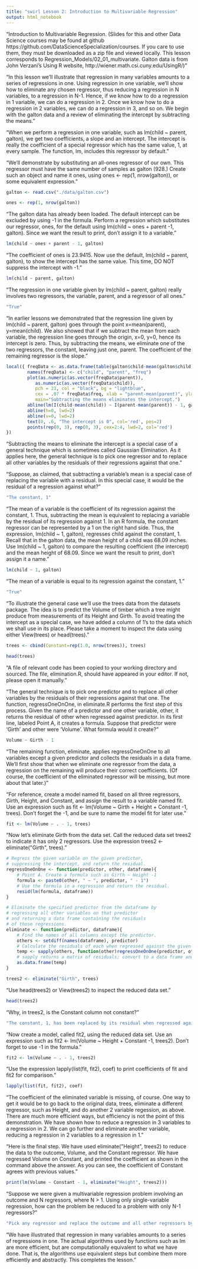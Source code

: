 ```yaml
---
title: "swirl Lesson 2: Introduction to Multivariable Regression"
output: html_notebook
---
```


"Introduction to Multivariable Regression. (Slides for this and other Data Science courses may be found at github https://github.com/DataScienceSpecialization/courses. If you care to use them, they must be downloaded as a zip file and viewed locally. This lesson corresponds to Regression_Models/02_01_multivariate. Galton data is from John Verzani's Using R website, http://wiener.math.csi.cuny.edu/UsingR/)"

"In this lesson we'll illustrate that regression in many variables amounts to a series of regressions in one. Using regression in one variable, we'll show how to eliminate any chosen regressor, thus reducing a regression in N variables, to a regression in N-1. Hence, if we know how to do a regression in 1 variable, we can do a regression in 2. Once we know how to do a regression in 2 variables, we can do a regression in 3, and so on. We begin with the galton data and a review of eliminating the intercept by subtracting the means."

"When we perform a regression in one variable, such as lm(child ~ parent, galton), we get two coefficients, a slope and an intercept. The intercept is really the coefficient of a special regressor which has the same value, 1, at every sample. The function, lm, includes this regressor by default."

"We'll demonstrate by substituting an all-ones regressor of our own. This regressor must have the same number of samples as galton (928.) Create such an object and name it ones, using ones <- rep(1, nrow(galton)), or some equivalent expression."

```r
galton <- read.csv("./data/galton.csv")
```

```r
ones <- rep(1, nrow(galton))
```

"The galton data has already been loaded. The default intercept can be excluded by using -1 in the formula. Perform a regression which substitutes our regressor, ones, for the default using lm(child ~ ones + parent -1, galton). Since we want the result to print, don't assign it to a variable."

```r
lm(child ~ ones + parent - 1, galton)
```

"The coefficient of ones is 23.9415. Now use the default, lm(child ~ parent, galton), to show the intercept has the same value. This time, DO NOT suppress the intercept with -1."

```r
lm(child ~ parent, galton)
```

"The regression in one variable given by lm(child ~ parent, galton) really involves two regressors, the variable, parent, and a regressor of all ones."

```r
"True"
```

"In earlier lessons we demonstrated that the regression line given by lm(child ~ parent, galton) goes through the point x=mean(parent), y=mean(child). We also showed that if we subtract the mean from each variable, the regression line goes through the origin, x=0, y=0, hence its intercept is zero. Thus, by subtracting the means, we eliminate one of the two regressors, the constant, leaving just one, parent. The coefficient of the remaining regressor is the slope."

```r
local({ freqData <- as.data.frame(table(galton$child-mean(galton$child), galton$parent-mean(galton$parent)))
        names(freqData) <- c("child", "parent", "freq")
        plot(as.numeric(as.vector(freqData$parent)), 
           as.numeric(as.vector(freqData$child)), 
           pch = 21, col = "black", bg = "lightblue",
           cex = .07 * freqData$freq, xlab = "parent-mean(parent)", ylab = "child-mean(child)",
           main="Subtracting the means eliminates the intercept.")
        abline(lm(I(child-mean(child)) ~ I(parent-mean(parent)) - 1, galton), col="blue", lwd=3)
        abline(h=0, lwd=2)
        abline(v=0, lwd=2)
        text(0, .6, "The intercept is 0", col='red', pos=2)
        points(rep(0, 3), rep(0, 3), cex=2:4, lwd=2, col='red')
})
```

"Subtracting the means to eliminate the intercept is a special case of a general technique which is sometimes called Gaussian Elimination. As it applies here, the general technique is to pick one regressor and to replace all other variables by the residuals of their regressions against that one."

"Suppose, as claimed, that subtracting a variable's mean is a special case of replacing the variable with a residual. In this special case, it would be the residual of a regression against what?"

```r
"The constant, 1"
```

"The mean of a variable is the coefficient of its regression against the constant, 1. Thus, subtracting the mean is equivalent to replacing a variable by the residual of its regression against 1. In an R formula, the constant regressor can be represented by a 1 on the right hand side. Thus, the expression, lm(child ~ 1, galton), regresses child against the constant, 1. Recall that in the galton data, the mean height of a child was 68.09 inches. Use lm(child ~ 1, galton) to compare the resulting coefficient (the intercept) and the mean height of 68.09. Since we want the result to print, don't assign it a name."

```r
lm(child ~ 1, galton)
```

"The mean of a variable is equal to its regression against the constant, 1."

```r
"True"
```

"To illustrate the general case we'll use the trees data from the datasets package. The idea is to predict the Volume of timber which a tree might produce from measurements of its Height and Girth. To avoid treating the intercept as a special case, we have added a column of 1's to the data which we shall use in its place. Please take a moment to inspect the data using either View(trees) or head(trees)."

```r
trees <- cbind(Constant=rep(1.0, nrow(trees)), trees)
```

```r
head(trees)
```

"A file of relevant code has been copied to your working directory and sourced. The file, elimination.R, should have appeared in your editor. If not, please open it manually."

"The general technique is to pick one predictor and to replace all other variables by the residuals of their regressions against that one. The function, regressOneOnOne, in eliminate.R performs the first step of this process. Given the name of a predictor and one other variable, other, it returns the residual of other when regressed against predictor. In its first line, labeled Point A, it creates a formula. Suppose that predictor were 'Girth' and other were 'Volume'. What formula would it create?"

```r
Volume ~ Girth - 1
```

"The remaining function, eliminate, applies regressOneOnOne to all variables except a given predictor and collects the residuals in a data frame. We'll first show that when we eliminate one regressor from the data, a regression on the remaining will produce their correct coefficients. (Of course, the coefficient of the eliminated regressor will be missing, but more about that later.)"

"For reference, create a model named fit, based on all three regressors, Girth, Height, and Constant, and assign the result to a variable named fit. Use an expression such as fit <- lm(Volume ~ Girth + Height + Constant -1, trees). Don't forget the -1, and be sure to name the model fit for later use."

```r
fit <- lm(Volume ~ . - 1, trees)
```

"Now let's eliminate Girth from the data set. Call the reduced data set trees2 to indicate it has only 2 regressors. Use the expression trees2 <- eliminate(\"Girth\", trees)."

```r
# Regress the given variable on the given predictor,
# suppressing the intercept, and return the residual.
regressOneOnOne <- function(predictor, other, dataframe){
    # Point A. Create a formula such as Girth ~ Height -1
    formula <- paste0(other, " ~ ", predictor, " - 1")
    # Use the formula in a regression and return the residual.
    resid(lm(formula, dataframe))
}

# Eliminate the specified predictor from the dataframe by
# regressing all other variables on that predictor
# and returning a data frame containing the residuals
# of those regressions.
eliminate <- function(predictor, dataframe){
    # Find the names of all columns except the predictor.
    others <- setdiff(names(dataframe), predictor)
    # Calculate the residuals of each when regressed against the given predictor
    temp <- sapply(others, function(other)regressOneOnOne(predictor, other, dataframe))
    # sapply returns a matrix of residuals; convert to a data frame and return.
    as.data.frame(temp)
}
```

```r
trees2 <- eliminate("Girth", trees)
```

"Use head(trees2) or View(trees2) to inspect the reduced data set."

```r
head(trees2)
```

"Why, in trees2, is the Constant column not constant?"

```r
"The constant, 1, has been replaced by its residual when regressed against Girth.;There must be some mistake;Computational precision was insufficient."
```

"Now create a model, called fit2, using the reduced data set. Use an expression such as fit2 <- lm(Volume ~ Height + Constant -1, trees2). Don't forget to use -1 in the formula."

```r
fit2 <- lm(Volume ~ . - 1, trees2)
```

"Use the expression lapply(list(fit, fit2), coef) to print coefficients of fit and fit2 for comparison."

```r
lapply(list(fit, fit2), coef)
```

"The coefficient of the eliminated variable is missing, of course. One way to get it would be to go back to the original data, trees, eliminate a different regressor, such as Height, and do another 2 variable regession, as above. There are much more efficient ways, but efficiency is not the point of this demonstration. We have shown how to reduce a regression in 3 variables to a regression in 2. We can go further and eliminate another variable, reducing a regression in 2 variables to a regression in 1."

"Here is the final step. We have used eliminate(\"Height\", trees2) to reduce the data to the outcome, Volume, and the Constant regressor. We have regressed Volume on Constant, and printed the coefficient as shown in the command above the answer. As you can see, the coefficient of Constant agrees with previous values."

```r
print(lm(Volume ~ Constant - 1, eliminate("Height", trees2)))
```

"Suppose we were given a multivariable regression problem involving an outcome and N regressors, where N > 1. Using only single-variable regression, how can the problem be reduced to a problem with only N-1 regressors?"

```r
"Pick any regressor and replace the outcome and all other regressors by their residuals against the chosen one."
```

"We have illustrated that regression in many variables amounts to a series of regressions in one. The actual algorithms used by functions such as lm are more efficient, but are computationally equivalent to what we have done. That is, the algorithms use equivalent steps but combine them more efficiently and abstractly. This completes the lesson."
